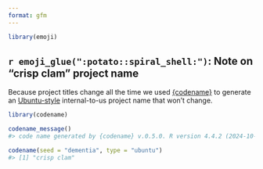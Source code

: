 ```yaml
---
format: gfm
---
```


<!-- README.md is generated from README.qmd. Please edit that file -->

```r
library(emoji)
```

##  `r emoji_glue(":potato::spiral_shell:")`: Note on "crisp clam" project name

Because project titles change all the time we used [{codename}](http://svmiller.com/codename/) to generate an [Ubuntu-style](https://wiki.ubuntu.com/DevelopmentCodeNames)
internal-to-us project name that won’t change.

```r
library(codename)

codename_message()
#> code name generated by {codename} v.0.5.0. R version 4.4.2 (2024-10-31 ucrt).

codename(seed = "dementia", type = "ubuntu")
#> [1] "crisp clam"
```

